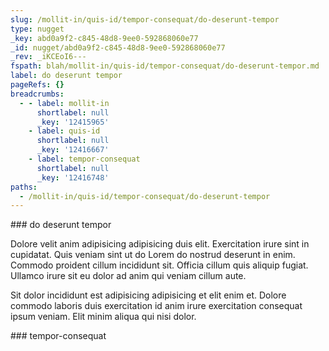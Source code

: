 ```yaml
---
slug: /mollit-in/quis-id/tempor-consequat/do-deserunt-tempor
type: nugget
_key: abd0a9f2-c845-48d8-9ee0-592868060e77
_id: nugget/abd0a9f2-c845-48d8-9ee0-592868060e77
_rev: _iKCEoI6---
fspath: blah/mollit-in/quis-id/tempor-consequat/do-deserunt-tempor.md
label: do deserunt tempor
pageRefs: {}
breadcrumbs:
  - - label: mollit-in
      shortlabel: null
      _key: '12415965'
    - label: quis-id
      shortlabel: null
      _key: '12416667'
    - label: tempor-consequat
      shortlabel: null
      _key: '12416748'
paths:
  - /mollit-in/quis-id/tempor-consequat/do-deserunt-tempor
---
```


<NuggetArea>
<Nugget slug="/mollit-in/quis-id/tempor-consequat/do-deserunt-tempor" type="nugget" _key="abd0a9f2-c845-48d8-9ee0-592868060e77" _id="nugget/abd0a9f2-c845-48d8-9ee0-592868060e77" _rev="_iKCEoI6---" fspath="blah/mollit-in/quis-id/tempor-consequat/do-deserunt-tempor.md" label="do deserunt tempor" paths="/mollit-in/quis-id/tempor-consequat/do-deserunt-tempor">
<NuggetBody>
### do deserunt tempor

Dolore velit anim adipisicing adipisicing duis elit. Exercitation irure sint in cupidatat. Quis veniam sint ut do Lorem do nostrud deserunt in enim. Commodo proident cillum incididunt sit. Officia cillum quis aliquip fugiat. Ullamco irure sit eu dolor ad anim qui veniam cillum aute.

Sit dolor incididunt est adipisicing adipisicing et elit enim et. Dolore commodo laboris duis exercitation id anim irure exercitation consequat ipsum veniam. Elit minim aliqua qui nisi dolor.

</NuggetBody>
<Breadcrumbs>
<Crumbs>
<Crumb _key="12415965" label="mollit-in" /><Crumb _key="12416667" label="quis-id" /><Crumb _key="12416748" label="tempor-consequat" />
</Crumbs>
</Breadcrumbs>
</Nugget>

<NuggetsInbound>
</NuggetsInbound>
<NuggetsOutbound>
</NuggetsOutbound>
</NuggetArea>
<PassagesInbound>
<Passage direction="inbound" type="passage" _key="12416748" _id="passage/12416748" _rev="_iKCEoI2--A" label="tempor-consequat" passage="tempor-consequat" fspath="blah/mollit-in/quis-id/tempor-consequat" paths="/mollit-in/quis-id/tempor-consequat" slug="/mollit-in/quis-id/tempor-consequat">
<NuggetBody>
### tempor-consequat

</NuggetBody>
<Breadcrumbs>
<Crumbs>
<Crumb _key="12415965" label="mollit-in" /><Crumb _key="12416667" label="quis-id" />
</Crumbs>
</Breadcrumbs>
</Passage>

</PassagesInbound>
<PassagesOutbound>
</PassagesOutbound>